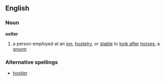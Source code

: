 ==English==
===Noun===
'''ostler'''
# a person employed at an [[inn]], [[hostelry]], or [[stable]] to [[look after]] [[horse]]s; a [[groom]]
===Alternative spellings===
*[[hostler]]